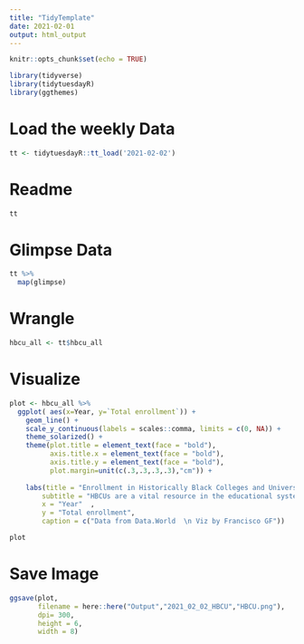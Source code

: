 ```yaml
---
title: "TidyTemplate"
date: 2021-02-01
output: html_output
---
```



```r

knitr::opts_chunk$set(echo = TRUE)

library(tidyverse)
library(tidytuesdayR)
library(ggthemes)

```

# Load the weekly Data

```r

tt <- tidytuesdayR::tt_load('2021-02-02')

```


# Readme

```r

tt

```

# Glimpse Data


```r

tt %>% 
  map(glimpse)

```
# Wrangle

```r

hbcu_all <- tt$hbcu_all


```


# Visualize

```r

plot <- hbcu_all %>% 
  ggplot( aes(x=Year, y=`Total enrollment`)) +
    geom_line() +
    scale_y_continuous(labels = scales::comma, limits = c(0, NA)) +
    theme_solarized() +
    theme(plot.title = element_text(face = "bold"),
          axis.title.x = element_text(face = "bold"),
          axis.title.y = element_text(face = "bold"),
          plot.margin=unit(c(.3,.3,.3,.3),"cm")) +
    
    labs(title = "Enrollment in Historically Black Colleges and Universities (HBCU)",
        subtitle = "HBCUs are a vital resource in the educational system; they have provided \nundergrad training for 3/4 of all black persons holding a doctorate degree;  \n3/4 of all black officers in the armed forces; and \n4/5 of all black federal judges. (U.S. Department of Education)",
        x = "Year"  ,
        y = "Total enrollment",
        caption = c("Data from Data.World  \n Viz by Francisco GF"))

plot

```

# Save Image

```r

ggsave(plot,
       filename = here::here("Output","2021_02_02_HBCU","HBCU.png"),
       dpi= 300,
       height = 6,
       width = 8)

```
